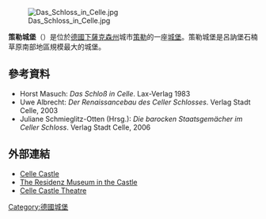 [[File:Das_Schloss_in_Celle.jpg|thumb]]

'''策勒城堡'''（{{lang-de|Schloss Celle}}）是位於[[德國|德國]][[下薩克森州|下薩克森州]]城市[[策勒_(德国)|策勒]]的一座[[城堡|城堡]]。策勒城堡是呂訥堡石楠草原南部地區規模最大的城堡。
== 參考資料 ==
* Horst Masuch: ''Das Schloß in Celle''. Lax-Verlag 1983
* Uwe Albrecht: ''Der Renaissancebau des Celler Schlosses''. Verlag Stadt Celle, 2003
* Juliane Schmieglitz-Otten (Hrsg.): ''Die barocken Staatsgemächer im Celler Schloss''. Verlag Stadt Celle, 2006
== 外部連結 ==
{{commonscat|Schloss Celle}}
* [http://www.celle.travel/celle-palace.html Celle Castle] {{Wayback|url=http://www.celle.travel/celle-palace.html |date=20200921164552 }}
* [https://web.archive.org/web/20181217062652/https://www.celle.de/showobject.phtml?La=1&object=tx%7C342.11329.1&NavID=342.69.1 The Residenz Museum in the Castle]
* [http://www.schlosstheater-celle.de/ Celle Castle Theatre] {{Wayback|url=http://www.schlosstheater-celle.de/ |date=20110525233744 }}
{{Coord|52|37|26|N|10|04|39|E|type:landmark_region:DE-NI|display=title}}
[[Category:德國城堡|Category:德國城堡]]